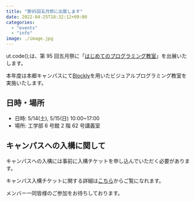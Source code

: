 ```yaml
---
title: "第95回五月祭に出展します"
date: 2022-04-25T18:32:12+09:00
categories:
  - "events"
  - "info"
image: ./image.jpg
---
```


ut.code();は、第 95 回五月祭に「[はじめてのプログラミング教室](http://gogatsusai.jp/95/visitor/campus/kikaku/325)」を出展いたします。

本年度は本郷キャンパスにて[Blockly](https://developers.google.com/blockly)を用いたビジュアルプログラミング教室を実施いたします。

## 日時・場所

- 日時: 5/14(土), 5/15(日) 10:00~17:00
- 場所: 工学部 6 号館 2 階 62 号講義室

## キャンパスへの入構に関して

キャンパスへの入構には事前に入構チケットを申し込んでいただく必要があります。

キャンパス入構チケットに関する詳細は[こちら](https://gogatsusai.jp/95/visitor/entry)からご覧になれます。

メンバー一同皆様のご参加をお待ちしております。
